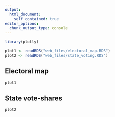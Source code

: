 ---
output:
  html_document:
    self_contained: true
editor_options: 
  chunk_output_type: console
---

```{r, include=FALSE}
library(plotly)

plot1 <- readRDS("web_files/electoral_map.RDS")
plot2 <- readRDS("web_files/state_voting.RDS")
```

::: panel-tabset

## Electoral map

```{r, echo=FALSE}
plot1
```

## State vote-shares

```{r, echo=FALSE}
plot2
```
:::